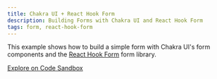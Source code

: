 ```yaml
---
title: Chakra UI + React Hook Form
description: Building Forms with Chakra UI and React Hook Form
tags: form, react-hook-form
---
```


This example shows how to build a simple form with Chakra UI's form components
and the [React Hook Form](https://react-hook-form.com) form library.

[Explore on Code Sandbox](https://codesandbox.io/s/chakra-ui-react-hook-form-v382z)
